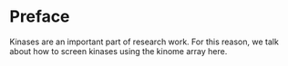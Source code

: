 # Preface {.unnumbered}

Kinases are an important part of research work. For this reason, we talk about how to screen kinases using the kinome array here.
